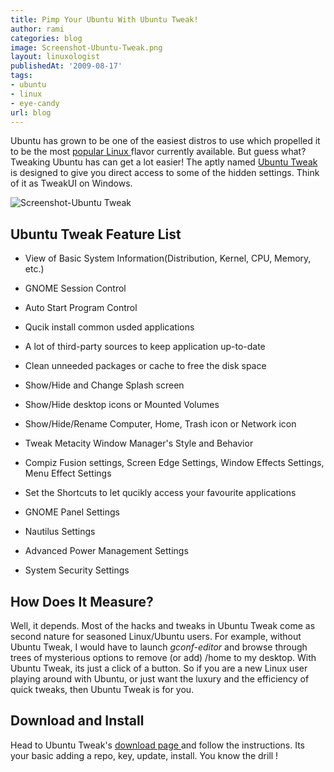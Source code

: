 ```yaml
---
title: Pimp Your Ubuntu With Ubuntu Tweak!
author: rami
categories: blog
image: Screenshot-Ubuntu-Tweak.png
layout: linuxologist
publishedAt: '2009-08-17'
tags:
- ubuntu
- linux
- eye-candy
url: blog
---
```


Ubuntu has grown to be one of the easiest distros to use which propelled it to be the most [popular Linux ](http://distrowatch.com/)flavor currently available. But guess what? Tweaking Ubuntu has can get a lot easier! The aptly named [Ubuntu Tweak ](http://ubuntu-tweak.com/) is designed to give you direct access to some of the hidden settings. Think of it as TweakUI on Windows.

![Screenshot-Ubuntu Tweak](/assets/images/content/blog/Screenshot-Ubuntu-Tweak.png)

## Ubuntu Tweak Feature List

* View of Basic System Information(Distribution, Kernel, CPU, Memory, etc.)

* GNOME Session Control

*  Auto Start Program Control

* Qucik install common usded applications

* A lot of third-party sources to keep application up-to-date

* Clean unneeded packages or cache to free the disk space

* Show/Hide and Change Splash screen

* Show/Hide desktop icons or Mounted Volumes

* Show/Hide/Rename Computer, Home, Trash icon or Network icon

* Tweak Metacity Window Manager's Style and Behavior

* Compiz Fusion settings, Screen Edge Settings, Window Effects Settings, Menu Effect Settings

* Set the Shortcuts to let qucikly access your favourite applications

* GNOME Panel Settings

* Nautilus Settings

* Advanced Power Management Settings

* System Security Settings

## How Does It Measure?

Well, it depends. Most of the hacks and tweaks in Ubuntu Tweak come as second nature for seasoned Linux/Ubuntu users. For example, without Ubuntu Tweak, I would have to launch *gconf-editor* and browse through trees of mysterious options to remove (or add) /home to my desktop. With Ubuntu Tweak, its just a click of a button. So if you are a new Linux user playing around with Ubuntu, or just want the luxury and the efficiency of quick tweaks, then Ubuntu Tweak is for you.

## Download and Install

Head to Ubuntu Tweak's [download page ](http://ubuntu-tweak.com/downloads) and follow the instructions. Its your basic adding a repo, key, update, install. You know the drill !
